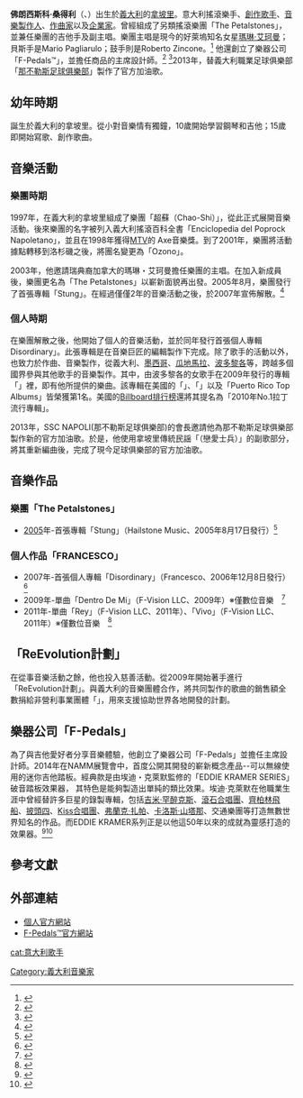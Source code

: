 {{Infobox musical artist
|type=男歌手
| Name          = 佛朗西斯科・桑得利<br/>Francesco Sondelli
| image          = 
| Born           = {{birth date and age|1973|12|8}}
| 国籍           = {{ITA}}
| Instrument     = 歌唱<br/>[[吉他|吉他]]<br />鼓<br/>[[鋼琴|鋼琴]] 
| Occupation     = [[音樂家|音樂家]]<br/>[[創作歌手|創作歌手]]<br/>[[音樂製作人|音樂製作人]]<br/>[[作曲家|作曲家]]<br/>
| Associated_acts= {{link-en| 托托合唱團|Toto (band)}}, {{link-en|埃迪·克萊默|Eddie Kramer}},[[瑪琳·艾珂曼|瑪琳·艾珂曼]]，{{link-en|馬吉爾‧勃斯|Miguel Bosé}}, {{link-it|埃德妮娜·纳扎里奥|Ednita Nazario}},{{link-en|卡蜜拉樂團|Camila (band)}}
| URL            = {{URL|http://www.francescosondelli.com}}
}}

'''佛朗西斯科·桑得利'''（{{lang-it|Francesco Sondelli}}、{{bd|1973年|12月8日|}}）出生於[[義大利|義大利]]的[[拿坡里|拿坡里]]。意大利搖滾樂手、[[創作歌手|創作歌手]]、[[音樂製作人|音樂製作人]]、[[作曲家|作曲家]]以及[[企業家|企業家]]。曾經組成了另類搖滾樂團「The Petalstones」，並兼任樂團的吉他手及副主唱。樂團主唱是現今的好萊塢知名女星[[瑪琳·艾珂曼|瑪琳·艾珂曼]]；貝斯手是Mario Pagliarulo；鼓手則是Roberto Zincone。<ref>{{Cite web |url=http://www.last.fm/music/The+Petalstones |title=另類搖滾樂團「The Petalstones」 |accessdate=2016-05-13 |archive-date=2009-10-05 |archive-url=https://web.archive.org/web/20091005205558/http://www.last.fm/music/The+Petalstones |dead-url=no }}</ref>
他還創立了樂器公司「F-Pedals™」，並擔任商品的主席設計師。<ref>{{Cite web |url=http://www.f-pedals.com/#!eknfpedals/c14nb |title=埃迪•克萊默& F-PEDALS |accessdate=2016-05-13 |archive-date=2017-11-26 |archive-url=https://web.archive.org/web/20171126062652/https://f-pedals.com/#!eknfpedals/c14nb |dead-url=no }}</ref> <ref>{{Cite web |url=http://www.t-guitar.com/f-pedals/ |title=F-Pedals |accessdate=2016-05-13 |archive-date=2016-03-27 |archive-url=https://web.archive.org/web/20160327122033/http://www.t-guitar.com/f-pedals/ |dead-url=no }}</ref>2013年，替義大利職業足球俱樂部「[[那不勒斯足球俱樂部|那不勒斯足球俱樂部]]」製作了官方加油歌。

==幼年時期==
誕生於義大利的拿坡里。從小對音樂情有獨鐘，10歲開始學習鋼琴和吉他；15歲即開始寫歌、創作歌曲。

==音樂活動==
===樂團時期===
1997年，在義大利的拿坡里組成了樂團「超蘇（Chao-Shi）」，從此正式展開音樂活動。後來樂團的名字被列入義大利搖滾百科全書「Enciclopedia del Poprock Napoletano」，並且在1998年獲得[[MTV|MTV]]的 Axe音樂獎。到了2001年，樂團將活動據點轉移到洛杉磯之後，將團名變更為「Ozono」。

2003年，他邀請瑞典裔加拿大的瑪琳・艾珂曼擔任樂團的主唱。在加入新成員後，樂團更名為「The Petalstones」以嶄新面貌再出發。2005年8月，樂團發行了首張專輯「Stung」。在經過僅僅2年的音樂活動之後，於2007年宣佈解散。<ref>{{Cite web |url=http://www.askmen.com/celebs/interview_300/376_malin-akerman-interview.html |title=瑪琳・艾珂曼受訪報導（AskMen.com’s Women of the Year for 2010) |access-date=2016-05-13 |archive-url=https://web.archive.org/web/20160303202914/http://www.askmen.com/celebs/interview_300/376_malin-akerman-interview.html |archive-date=2016-03-03 |dead-url=yes }}</ref>

===個人時期===
在樂團解散之後，他開始了個人的音樂活動，並於同年發行首張個人專輯Disordinary」。此張專輯是在音樂巨匠{{link-en|埃迪·克萊默|Eddie Kramer}}的編輯製作下完成。除了歌手的活動以外，也致力於作曲、音樂製作，從義大利、[[墨西哥|墨西哥]]、[[瓜地馬拉|瓜地馬拉]]、[[波多黎各|波多黎各]]等，跨越多個國界參與其他歌手的音樂製作。其中，由波多黎各的女歌手{{link-it|埃德妮娜·纳扎里奥|Ednita Nazario}}在2009年發行的專輯「{{link-en|Soy|Soy (Ednita Nazario album)}}」裡，即有他所提供的樂曲。該專輯在美國的「{{link-en|公告牌拉丁语专辑排行榜|Billboard Top Latin Albums}}」、「{{link-en|拉丁语流行音乐专辑|Latin Pop Albums}}」以及「Puerto Rico Top Albums」皆榮獲第1名。美國的[[看板|Billboard排行榜]]還將其提名為「2010年No.1拉丁流行專輯」。

2013年，SSC NAPOLI(那不勒斯足球俱樂部)的會長{{link-en|奥雷利奥·德·劳伦蒂斯|Aurelio De Laurentiis}}邀請他為那不勒斯足球俱樂部製作新的官方加油歌。於是，他使用拿坡里傳統民謡「{{link-en|戀愛士兵|'O surdato 'nnammurato|'O surdato 'nnammurato}}（戀愛士兵）」的副歌部分，將其重新編曲後，完成了現今足球俱樂部的官方加油歌。

==音樂作品==
===樂團「The Petalstones」===
* [[2005|2005]]年-首張專輯「Stung」（Hailstone Music、2005年8月17日發行）<ref>{{Cite web |url=https://itunes.apple.com/us/album/stung/id81623261 |title=Petalstones」首張專輯「Stung」 |accessdate=2016-05-13 |archive-date=2018-04-12 |archive-url=https://web.archive.org/web/20180412145501/https://itunes.apple.com/us/album/stung/id81623261 |dead-url=no }}</ref>

===個人作品「FRANCESCO」===
* 2007年-首張個人專輯「Disordinary」（Francesco、2006年12月8日發行）<ref>{{Cite web |url=https://itunes.apple.com/nz/album/disordinary/id210445413 |title=存档副本 |accessdate=2016-05-13 |archive-date=2018-04-12 |archive-url=https://web.archive.org/web/20180412145725/https://itunes.apple.com/nz/album/disordinary/id210445413 |dead-url=no }}</ref>
* 2009年-單曲「Dentro De Mi」（F-Vision LLC、2009年）※僅數位音樂　<ref>{{Cite web |url=https://www.reverbnation.com/francescosondelli |title=De Mi」 |accessdate=2016-05-13 |archive-date=2016-04-24 |archive-url=https://web.archive.org/web/20160424044910/https://www.reverbnation.com/francescosondelli |dead-url=no }}</ref>
* 2011年-單曲「Rey」（F-Vision LLC、2011年）、「Vivo」（F-Vision LLC、2011年）※僅數位音樂　<ref>{{Cite web |url=https://www.reverbnation.com/francescosondelli |title=存档副本 |accessdate=2016-05-13 |archive-date=2016-04-24 |archive-url=https://web.archive.org/web/20160424044910/https://www.reverbnation.com/francescosondelli |dead-url=no }}</ref>

==「ReEvolution計劃」==
在從事音樂活動之餘，他也投入慈善活動。從2009年開始著手進行「ReEvolution計劃」。與義大利的音樂團體{{link-it|Capone & Bungt Bangt|Capone & BungtBangt}}合作，將共同製作的歌曲的銷售額全數捐給非營利事業團體「{{link-it|马尼·特斯|Mani Tese}}」，用來支援協助世界各地開發的計劃。

==樂器公司「F-Pedals」==
為了與吉他愛好者分享音樂體驗，他創立了樂器公司「F-Pedals」並擔任主席設計師。2014年在NAMM展覽會中，首度公開其開發的嶄新概念產品--可以無線使用的迷你吉他踏板。經典款是由埃迪・克萊默監修的「EDDIE KRAMER SERIES」破音踏板效果器， 其特色是能夠製造出單純的類比效果。埃迪·克萊默在他職業生涯中曾經替許多巨星的錄製專輯，包括[[吉米·罕醉克斯|吉米·罕醉克斯]]、[[滾石合唱團|滾石合唱團]]、[[齊柏林飛船|齊柏林飛船]]、[[披頭四|披頭四]]、[[Kiss合唱團|Kiss合唱團]]、[[弗蘭克·扎帕|弗蘭克·扎帕]]、[[卡洛斯·山塔那|卡洛斯·山塔那]]、交通樂團等打造無數世界知名的作品。而EDDIE KRAMER系列正是以他這50年以來的成就為靈感打造的效果器。<ref>{{Cite web |url=http://www.gizmag.com/fpedals-wireless-power-stomps/30681/ |title=無線吉他踏板（Wireless power comes to guitar stomps） |accessdate=2016-05-13 |archive-date=2015-09-24 |archive-url=https://web.archive.org/web/20150924040827/http://www.gizmag.com/fpedals-wireless-power-stomps/30681/ |dead-url=no }}</ref><ref>{{Cite web |url=http://www.guitarplayer.com/video/gear/3109049472001 |title=New from F-Pedals（NAMM 2014） |accessdate=2016-05-13 |archive-date=2016-03-04 |archive-url=https://web.archive.org/web/20160304055800/http://www.guitarplayer.com/video/gear/3109049472001 |dead-url=no }}</ref>

== 參考文獻 ==
{{reflist}}

== 外部連結 ==
* [https://web.archive.org/web/20180329170908/http://francescosondelli.com/ 個人官方網站]{{cn icon}}{{en icon}}
* [http://www.f-pedals.com F-Pedals™官方網站] {{Wayback|url=http://www.f-pedals.com/ |date=20171126062652 }}{{en icon}}

{{Authority control}}
{{DEFAULTSORT:Sondelli, Francesco}}
[[Category:義大利音樂家|Category:義大利音樂家]]
[[cat:意大利歌手|cat:意大利歌手]]